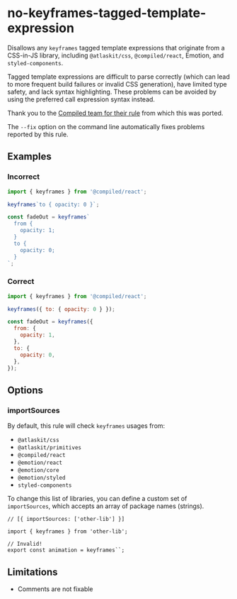 # no-keyframes-tagged-template-expression

Disallows any `keyframes` tagged template expressions that originate from a CSS-in-JS library, including `@atlaskit/css`, `@compiled/react`, Emotion, and `styled-components`.

Tagged template expressions are difficult to parse correctly (which can lead to more frequent build failures or invalid CSS generation), have limited type safety, and lack syntax highlighting. These problems can be avoided by using the preferred call expression syntax instead.

Thank you to the [Compiled team for their rule](https://github.com/atlassian-labs/compiled/tree/master/packages/eslint-plugin/src/rules/no-keyframes-tagged-template-expression) from which this was ported.

The `--fix` option on the command line automatically fixes problems reported by this rule.

## Examples

### Incorrect

```js
import { keyframes } from '@compiled/react';

keyframes`to { opacity: 0 }`;

const fadeOut = keyframes`
  from {
    opacity: 1;
  }
  to {
    opacity: 0;
  }
`;
```

### Correct

```js
import { keyframes } from '@compiled/react';

keyframes({ to: { opacity: 0 } });

const fadeOut = keyframes({
  from: {
    opacity: 1,
  },
  to: {
    opacity: 0,
  },
});
```

## Options

### importSources

By default, this rule will check `keyframes` usages from:

- `@atlaskit/css`
- `@atlaskit/primitives`
- `@compiled/react`
- `@emotion/react`
- `@emotion/core`
- `@emotion/styled`
- `styled-components`

To change this list of libraries, you can define a custom set of `importSources`, which accepts an array of package names (strings).

```tsx
// [{ importSources: ['other-lib'] }]

import { keyframes } from 'other-lib';

// Invalid!
export const animation = keyframes``;
```

## Limitations

- Comments are not fixable
